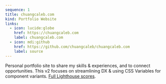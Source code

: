 ```yaml
---
sequence: 1
title: chuangcaleb.com
kind: Portfolio Website
links:
  - icon: lucide:globe
    href: https://chuangcaleb.com
    label: chuangcaleb.com
  - icon: mdi:github
    href: https://github.com/chuangcaleb/chuangcaleb.com
    label: source
---
```


Personal portfolio site to share my skills & experiences, and to connect opportunities. This v2 focuses on streamlining DX & using CSS Variables for component variants. [Full Lighthouse scores](https://pagespeed.web.dev/analysis/https-chuangcaleb-com/nive55gxez).